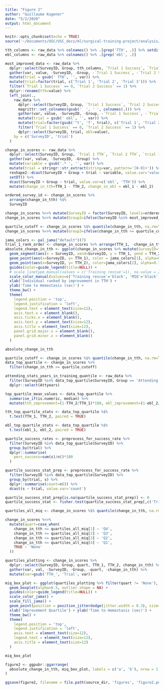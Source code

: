 ```yaml
---
title: "Figure 2"
author: "Guillaume Kugener"
date: "5/2/2020"
output: html_document
---
```


```r
knitr::opts_chunk$set(echo = TRUE)
source('~/Documents/USC/USC_docs/ml/surgical-training-project/analysis/carotid_model/preprocess_data.R')
```

```r
tth_columns <- raw_data %>% colnames() %>% .[grep('TTH', .)] %>% setdiff(., c('Trial 1 TTH_1', 'Trial 2 TTH_1'))
ebl_columns <- raw_data %>% colnames() %>% .[grep('ebl', .)]

most_improved_data <- raw_data %>%
  dplyr::select(SurveyID, Group, tth_columns, `Trial 1 Success`, `Trial 2 Success`) %>%
  gather(var, value, -SurveyID, -Group, -`Trial 1 Success`, -`Trial 2 Success`) %>%
  mutate(trial = gsub(' TTH', '', var)) %>%
  mutate(trial=factor(trial, c('Trial 1', 'Trial 2', 'Trial 3'))) %>%
  filter(`Trial 1 Success` == 0, `Trial 2 Success` == 1) %>%
  dplyr::rename(tth=value) %>%
  left_join(., 
    raw_data %>%
      dplyr::select(SurveyID, Group, `Trial 1 Success`, `Trial 2 Success`, ebl_columns) %>%
      magrittr::set_colnames(gsub('  ', ' ', colnames(.))) %>%
      gather(var, value, -SurveyID, -Group, -`Trial 1 Success`, -`Trial 2 Success`) %>%
      mutate(trial = gsub(' ebl', '', var)) %>%
      mutate(trial=factor(gsub('^t', 'T', trial), c('Trial 1', 'Trial 2', 'Trial 3'))) %>%
      filter(`Trial 1 Success` == 0, `Trial 2 Success` == 1) %>%
      dplyr::select(SurveyID, trial, ebl=value),
    by = c('SurveyID', 'trial')
  )
```

```r
change_in_scores <- raw_data %>% 
  dplyr::select(SurveyID, Group, `Trial 1 TTH`, `Trial 2 TTH`, `trial 1 ebl`, `trial 2 ebl`) %>%
  gather(var, value, -SurveyID, -Group) %>%
  mutate(variable = gsub('.* ', '', var)) %>%
  mutate(trial = stringr::str_extract(string=var, pattern='[0-9]+')) %>%
  reshape2::dcast(SurveyID + Group + trial ~ variable, value.var='value') %>% 
  setDT() %>% 
  dcast(SurveyID + Group ~ trial, value.var=c('ebl', 'TTH')) %>%
  mutate(change_in_tth=TTH_1 - TTH_2, change_in_ebl = ebl_1 - ebl_2)

ordered_survey_id <- change_in_scores %>%
  arrange(change_in_tth) %$%
  SurveyID

change_in_scores %<>% mutate(SurveyID = factor(SurveyID, levels=ordered_survey_id))
change_in_scores %<>% mutate(Group2=ifelse(SurveyID %in% most_improved_data$SurveyID, 'Training rescue', 'Other'))
```

```r
quartile_cutoff <- change_in_scores %$% quantile(change_in_tth, na.rm=T, c(0.75))
change_in_scores %<>% mutate(Group3=ifelse(change_in_tth >= quartile_cutoff, 'MIQ', 'Other'))
```

```r
jama_colors <- pal_jama("default")(7)
trial_1_rank_order <- change_in_scores %>% arrange(TTH_1, -change_in_tth) %$% SurveyID
absolute_change_in_tth <- ggplot(change_in_scores %>% mutate(SurveyID=factor(SurveyID, levels=trial_1_rank_order)), aes(color=Group2)) +
  geom_segment(aes(x = SurveyID, xend=SurveyID, y = TTH_1, yend = TTH_2)) +
  geom_point(aes(x=SurveyID, y= TTH_1), color = jama_colors[1], alpha=0.75) +
  geom_point(aes(x=SurveyID, y= TTH_2), color=jama_colors[2], alpha=0.75) +
  guides(color=guide_legend(title=NULL)) +
  # scale_linetype_manual(values = c('Training rescue'=1), na.value = 2) +
  scale_color_manual(values=c('Training rescue'='black', 'MIQ'='black', 'Other'='grey'), breaks=c('Training rescue', 'Other'),na.value='grey') +
  xlab('Individual ranked by improvement in TTH') +
  ylab('Time to Hemostasis (sec)') +
  theme_bw() +
  theme(
    legend.position = 'top',
    legend.justification = 'left',
    legend.text = element_text(size=12),
    axis.text.x = element_blank(),
    axis.ticks.x = element_blank(),
    axis.text.y = element_text(size=12),
    axis.title = element_text(size=12),
    panel.grid.major.x = element_blank(),
    panel.grid.minor.x = element_blank()
  )

absolute_change_in_tth
```


```r
quartile_cutoff <- change_in_scores %$% quantile(change_in_tth, na.rm=T, c(0.75))
data_top_quartile <- change_in_scores %>% 
  filter(change_in_tth >= quartile_cutoff)

attending_stats_years_in_training_quantile <- raw_data %>%
  filter(SurveyID %in% data_top_quartile$SurveyID, Group == 'Attending') %>%
  dplyr::select(Attyears)

top_quartile_mean_values <- data_top_quartile %>%
  summarise_if(is.numeric, median) %>%
  mutate(tth_improvement=(1-TTH_2/TTH_1)*100, ebl_improvement=(1-ebl_2/ebl_1)*100)

tth_top_quartile_stats <- data_top_quartile %$%
  t.test(TTH_1, TTH_2, paired = TRUE)

ebl_top_quartile_stats <- data_top_quartile %$%
  t.test(ebl_1, ebl_2, paired = TRUE)

quartile_success_rates <- preprocess_for_success_rate %>%
  filter(SurveyID %in% data_top_quartile$SurveyID) %>%
  group_by(trial) %>%
  dplyr::summarise(
    perc_success=sum(s)/n()*100
  )

quartile_success_stat_prep <- preprocess_for_success_rate %>%
  filter(SurveyID %in% data_top_quartile$SurveyID) %>%
  group_by(trial, s) %>%
  dplyr::summarise(count=n()) %>%
  dcast(s ~ trial, value.var='count')

quartile_success_stat_prep[is.na(quartile_success_stat_prep)] <- 0
quartile_success_stat <- fisher.test(quartile_success_stat_prep[,c('Trial 1', 'Trial 2')])
```

```r
quartiles_all_miq <- change_in_scores %$% quantile(change_in_tth, na.rm=T, c(0.25, 0.5, 0.75, 1.00))

change_in_scores %<>%
  mutate(quart=case_when(
    change_in_tth <= quartiles_all_miq[1] ~ 'Q4',
    change_in_tth <= quartiles_all_miq[2] ~ 'Q3',
    change_in_tth <= quartiles_all_miq[3] ~ 'Q2',
    change_in_tth <= quartiles_all_miq[4] ~ 'Q1',
    TRUE ~ 'None'
  ))

quartiles_plotting <- change_in_scores %>%
  dplyr::select(SurveyID, Group, quart, TTH_1, TTH_2, change_in_tth) %>%
  gather(var, val, -SurveyID, -Group, -quart, -change_in_tth) %>%
  mutate(var=gsub('TTH_', 'Trial', var))

miq_box_plot <- ggplot(quartiles_plotting %>% filter(quart != 'None'), aes(quart, val, color=var)) +
  geom_boxplot(alpha=0.5, outlier.shape = NA) +
  guides(color=guide_legend(title=NULL)) +
  scale_color_jama() +
  scale_fill_jama() +
  geom_point(position = position_jitterdodge(jitter.width = 0.3), size=2, alpha=0.75) +
  xlab('Improvement Quartile') + ylab('Time to Hemostasis (sec)') +
  theme_bw() +
  theme(
    legend.position = 'top',
    legend.justification = 'left',
    axis.text = element_text(size=12),
    legend.text = element_text(size=12),
    axis.title = element_text(size=12)
  )

miq_box_plot
```

```r
figure2 <- ggpubr::ggarrange(
  absolute_change_in_tth, miq_box_plot, labels = c('a', 'b'), nrow = 1
)

ggsave(figure2, filename = file.path(source_dir, 'figures', 'figure2.png'), width = 8, height = 4, units = 'in')
```


